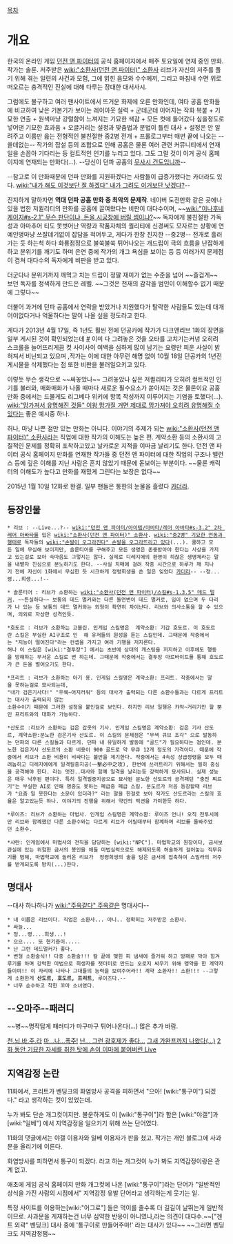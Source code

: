 [[목차]]
= 개요 =
한국의 온라인 게임 [[던전 앤 파이터]]의 공식 홈페이지에서 매주 토요일에 연재 중인 만화. 작가는 솔룬.
저주받은 [[wiki:"소환사(던전 앤 파이터)" 소환사]] 리브가 자신의 저주를 풀기 위해 겪는 일련의 사건과 모험, 그에 얽힌 음모와 수수께끼, 그리고 마침내 수면 위로 떠오르는 충격적인 진실에 대해 다루는 장대한 대서사시.

그럼에도 불구하고 여러 팬사이트에서 뜨거운 화제에 오른 만화인데, 여타 공홈 만화들에 비교하여 낮은 기본기가 보이는 레이아웃 실력 + 군데군데 이어지는 작화 복붙 + 기묘한 연출 + 원색마냥 강렬함이 느껴지는 기묘한 색감 + 모든 컷에 들어갔다 싶을정도로 넣어댄 기묘한 효과음 + 오글거리는 설정과 맞춤법과 문법이 틀린 대사 + 설정은 안 알려주고 이름만 읊는 전형적인 불친절한 중2병 전개 + 프롤로그부터 매번 끝에 나오는 --쓸데없는-- 작가의 잡설 등의 조합으로 인해 공홈은 물론 여러 관련 커뮤니티에서 연재일을 손꼽아 기다리는 등 컬트적인 인기를 누리고 있다. 그도 그럴 것이 이거 공식 홈페이지에 연재되는 만화다(...). --당신이 던파 공홈의 [[무사시 건도]]입니까--

--참고로 이 만화때문에 던파 만화를 지원하겠다는 사람들이 급증가했다는 카더라도 있다. [[wiki:"내가 해도 이것보단 잘 하겠다" 내가 그려도 이거보단 낫겠다?]]--

진지하게 말하자면 '''역대 던파 공홈 만화 중 최악의 문제작'''. 네이버 도전만화 같은 곳에나 있을 법한 저퀼리티의 만화를 공홈에 끌여왔다는 비판이 대다수이며, ~~[[wiki:"이나후네 케이지#s-2.1" 무슨 판단이냐, 돈을 시궁창에 버릴 셈이냐?]]~~ 독자에게 불친절한 가독성과 아마추어 티도 못벗어난 역량과 작품자체의 퀄리티에 신경써도 모자르는 상황에 연예인병마냥 쓰잘데기없이 잡담을 적어두고, 게다가 한창 진지한 --중2병-- 전개로 흘러가는 듯 하는척 하다 화룡점정으로 불쑥불쑥 튀어나오는 개드립이 극의 흐름을 난잡하게 하고 분위기를 깨기도 하며 은연 중에 작가의 개그 욕심을 보이는 등 등 여러가지 문제점이 겹쳐 대다수의 독자에게 비판을 받고 있다.

더군다나 분위기까지 깨먹고 치는 드립이 정말 재미가 없는 수준을 넘어 ~~즐겁게~~ 보던 독자를 정색하게 만드은 레벨. ~~그것은 천재의 감각을 범인이 이해할수 없기 때문에 그렇다~~

더불어 과거에 던파 공홈에서 연락을 받았거나 지원했다가 탈락한 사람들도 있는데 대개 어이없다거나 억울하다는 말이 나올 싶을 정도라고 한다.

게다가 2013년 4월 17일, 즉 1년도 훨씬 전에 던공카에 작가가 다크앤리브 1화의 장면을 일부 게시된 것이 확인되었는데 [http://blog.naver.com/pind8704/220154032212 #] 이미 다 그려놓은 것을 오타를 고치기는커녕 오히려 스크롤을 늘어뜨리게끔 컷 사이사이 여백을 심하게 많이 남기는 요령만 피운 사실이 밝혀져서 비난되고 있으며 ,작가는 이에 대한 아무런 해명 없이 10월 18일 던공카의 1년전 게시물을 삭제했다는 점 또한 비판을 불러일으키고 있다.

이렇듯 무슨 생각으로 ~~싸놓았나~~ 그려놓았나 싶은 저퀼리티가 오히려 컬트적인 인기를 불러와, 매화매화가 나올 때마다 새로운 필수요소가 쏟아지는 것은 물론이요 공홈만화 중에서는 드물게도 리그베다 위키에 항목 작성까지 이루어지는 기염을 토했다(...). [[wiki:"망가져서 유명해진 것들" 이왕 망가질 거면 제대로 망가져야 오히려 유명해질 수 있다]]는 좋은 예시중 하나.

허나, 마냥 나쁜 점만 있는 만화는 아니다. 이야기의 주제가 되는 [[wiki:"소환사(던전 앤 파이터)" 소환사]]라는 직업에 대한 작가의 이해도는 높은 편. 계약소환 등의 소환사의 고질적인 문제를 정확히 포착하고있고 날카로운 지적을 이따금 날리기도 한다. 던전 앤 파이터 공식 홈페이지 만화를 연재한 작가들 중 던전 앤 파이터에 대한 직업의 구조나 밸런스 등에 깊은 이해를 지닌 사람은 흔치 않았기 때문에 돋보이는 부분이다. ~~물론 캐릭터의 이해도가 높다고 만화를 재밌게 그린다는 보장은 없다~~

2015년 1월 10일 12화로 완결. 일부 팬들은 통한의 눈물을 흘렸다 [[카더라]].
== 등장인물 ==
 * 리브 : --Live...?-- [[wiki:"던전 앤 파이터/아이템/아바타/레어 아바타#s-3.2" 2차 레어 아바타]]를 입은 [[wiki:"소환사(던전 앤 파이터)" 소환사]]. [[wiki:"중2병" 기묘한 언동과 행태]]로 독자들의 [[wiki:"손발이 오그라진다" 손발을 오그라뜨리고 있다]](...). 쿨하고 모든 일에 무심해 보이지만, 솔룬티어를 구해주고 모든 생명은 존중받아야 한다는 사상을 가지고 있는걸로 보아 속마음도 그렇지는 않다. 실제로 디레지에의 환영이 하찮은 생명체라는 말을 내뱉자 진심으로 분노하기도 한다. --사실 치매에 걸려 작중 시간으로 하루가 채 지나기 전에 자신이 1화에서 무심한 듯 시크하게 정령희생을 쓴 일은 잊었다 [[카더라]]-- --정...령...희생...!--

 * 솔룬티어 : 리브가 소환하는 [[wiki:"소환사(던전 앤 파이터)/스킬#s-1.3.5" 데드 멀커]]. ~~튼실하다~~ 보통의 데드 멀커와는 다른 돌연변이 데드 멀커로, 입이 없으며 두 다리가 나 있는 등 보통의 데드 멀커와는 외형이 확연히 차이난다. 리브와 의사소통을 할 수 있으며, 의외로 자상한 성격인듯.

 *호도르 : 리브가 소환하는 고블린. 인게임 스킬명은  계약소환: 기갑 호도르. 이 호도르란 스킬은 부실한 AI구조로 인  해 유저들의 원성을 듣는 스킬인데. 그때문에 작중에서는 "지능이 떨어진다"라는 컨셉을 가지고 여러 기행을 저지른다.
 허나 이 스킬은 [wiki:"결투장"] 에서는 초반에 상대의 캐스팅을 저지하고 이후에도 행동을 방해하는 무서운 스킬로 변 하는데. 그때문에 작중에서는 결투장 아르바이트를 통해 호도르가 큰 돈을 벌어오기도 한다.  

 *프리트 : 리브가 소환하는 아기 용. 인게임 스킬명은 계약소환: 프리트. 작중에서는 말을 못하는걸로 묘사되는데,
 "내가 검은기사다!" "우웩~어지러워" 등의 대사가 출력되는 다른 소환수들과는 다르게 프리트는 대사가 출력되지 않는
 소환수이기 때문에 그러한 설정을 붙인걸로 보인다. 하지만 리브 일행은 캬악~거리기만 할 뿐인 프리트와의 대화가 가능하다.

 *산도르 :리브가 소환하는 검은 갑옷의 기사. 인게임 스킬명은 계약소환: 검은 기사 산도르, 계약소환:분노한 검은기사 산도르. 이 스킬의 문제점은 "무색 큐브 조각" 으로 발동하는 던파의 다른 스킬들과 다르게. 던파 내 유일하게 발동에 "골드"가 필요하다는 점인데. 분노한 검은기사 산도르의 소환 비용이 900 골드로 약 무큐 12개 정도의 가격이다. 때문에 작중에서 리브가 소환 비용이 비싸다는 불만을 제기한다. 작중에서는 4속성 상급정령을 모두 때려눕히고 디레지에에게 일격필중지공(一擊必中之攻), 한번에 쓰러트리기 위해서는 필히 중심을 공격해야 한다. 라는 멋진..대사와 함꼐 일격을 날리는등 강력하게 묘사되나. 실제 성능은 매우 낙후된 편이다. 특히 일격필중지공으로 묘사된 분노한 산도르의 공격패턴 "충전 찌르기"는 부실한 AI로 인해 명중도 못하는 폐급중 폐급 스킬. 분도르가 처음 등장할때 리브가 "요즘 일 못한다는 소문이 있더라?" 라는 말을 한걸로 보아 작가도 산도르라는 스킬의 효율은 알고있는듯 하나. 이야기의 진행을 위해서 약간의 픽션을 가미한듯 하다. 

 *루이즈: 리브가 소환하는 마법사. 인게임 스킬명은 계약소환: 루이즈 언니! 오직 전투시에만 리브와 함꼐했던 다른 소환수와는 다르게 리브가 어릴때부터 함꼐하며 리브를 돌봐주었던 소환수.

 *샤란: 인게임에서 마법사의 전직을 담당하는 [wiki:"NPC"]. 마법학교의 원장이다, 금서보관실에 있는 위험한 금서의 봉인을 애들 마법실력으로도 해제되도록 허술하게 걸어놓는 직무유기를 범해, 마법학교에 놀러온 리브가  정령희생의 술을 담은 금서에 접촉하여 스밀라의 저주를 받게되도록 방치(...)한다.  
== 명대사 ==
--대사 하나하나가 [[wiki:"주옥같다" 주옥같은]] 명대사다--

 * 내 이름은 리브이다. 직업은 소환사... 아니.. 정확히는 저주받은 소환사.
 * 싸늘...
 * 정...령....희생...!
 * 으으.... 또 현기증이.....
 * 난 그런 데드멀커가 좋다.
 * 변형 소환술식!! 다중 소환술!!! 칼 끝에 맺힌 피 냄새에 즐거워 하고 방패로 막아 힘겨루기를 하며 강력한 마법으로 희생자를 잿더미로 만드는 오로지 싸우기 위해 맹약을 한 계약자들이여!! 이 자리에 나타나 그대들의 능력을 보여주어라!! 계약 소환자!! 소환!!! --그렇게 소환한게 '''산도르, 호도르, 프리트''', 루이즈다.--
 * 너무 순수하고 착한 꼬마 소녀였다.
== --오마주--패러디 ==
~~병~~명작답게 패러디가 마구마구 튀어나온다(...) 많은 추가 바람.

[http://bbs1.ruliweb.daum.net/gaia/do/ruliweb/family/636/read?articleId=7316162&objCate1=&bbsId=G001&searchKey=subjectNcontent&itemGroupId=&itemId=2230&sortKey=depth&searchValue=%EB%A7%8C%ED%99%94&platformId=&pageIndex=2 천.뇌.바.주.라]
[http://gall.dcinside.com/board/view/?id=d_fighter_new&no=8103496&page=1&recommend=1 마...나...폭주!]
[http://gall.dcinside.com/board/view/?id=d_fighter_new&no=8106052&page=1&recommend=1 난... 그런 광호제가 좋다...]
[http://gall.dcinside.com/board/view/?id=d_fighter_new&no=8106761&page=1&recommend=1 그새 가완프까지 나왔다(...)]
[http://bbs1.ruliweb.daum.net/gaia/do/ruliweb/family/636/read?articleId=7354211&objCate1=&bbsId=G001 2화 동안 기묘한 자세를 취한 탓에 손이 이마에 붙어버린 Live]

== 지역감정 논란 ==

11화에서, 프리트가 벤딩크의 화염방사 공격을 피하면서 "으아! [wiki:"통구이"] 되겠다." 라고 생각하는 컷이 있었는데.

누가 봐도 단순 개그컷이지만. 불운하게도 이 [wiki:"통구이"]라 함은  [wiki:"야갤"]과 [wiki:"일베"] 에서 지역감정을 일으키기 위해 쓰는 단어였다.

11화의 댓글에서는 야갤 이용자와 일베 이용자가 판을 쳤고. 작가는 개인 블로그에 사과문을 올리기에 이른다.

화염방사를 피하면서  통구이 되겠다. 라고 하는 개그컷이 누가 봐도 지역감정이랑은 관계 없고.

애초에 게임 공식 홈페이지 만화 개그컷에 나온 [wiki:"통구이"]라는 단어가 "일반적인 상식을 가진 사람의 시점에서" 지역감정 유발 단어라고 생각하는게 웃기는 일.

특정 사이트를 이용하는[wiki:"어그로"] 들은 먹이를 줄수록 더 길길이 날뛰는게 일반적이므로. 사과문을 게재하는건 너무 심약한 반응이 아니였나,라는 의견이 대다수.~~["겐트 외곽" 벤딩크] 대사 중에  '통구이로 만들어주마!' 라는 대사가 있다~~ ~~그러면 벤딩크도 지역감정잼~~
